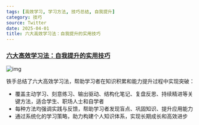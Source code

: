 ```yaml
---
tags: [高效学习, 学习方法, 技巧总结, 自我提升]
category: 技巧
source: Twitter
date: 2025-04-01
title: 六大高效学习法：自我提升的实用技巧
---
```


### [六大高效学习法：自我提升的实用技巧](https://twitter-thread.com/t/1903625495163322549)

![img](https://img.mengpeng.tech/i/2025/04/16/67ff455ecaf6b.webp)

铁手总结了六大高效学习法，帮助学习者在知识积累和能力提升过程中实现突破：

- 覆盖主动学习、刻意练习、输出驱动、结构化笔记、复盘反思、持续精进等关键方法，适合学生、职场人士和自学者
- 每种方法均强调实践与反馈，帮助学习者发现盲点、巩固知识、提升应用能力
- 通过系统化的学习策略，助力构建个人知识体系，实现长期成长和高效进步 
